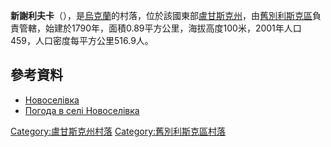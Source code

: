 {{coord|49|15|24|N|38|53|7|E|scale:100000|display=title}}

'''新謝利夫卡'''（{{lang-uk|Новоселівка}}），是[[烏克蘭|烏克蘭]]的村落，位於該國東部[[盧甘斯克州|盧甘斯克州]]，由[[舊別利斯克區|舊別利斯克區]]負責管轄，始建於1790年，面積0.89平方公里，海拔高度100米，2001年人口459，人口密度每平方公里516.9人。

==參考資料==
* [http://w1.c1.rada.gov.ua/pls/z7502/A005?rdat1=02.11.2011&rf7571=18793 Новоселівка]{{dead link|date=2018年3月 |bot=InternetArchiveBot |fix-attempted=yes }}
* [http://weather.in.ua/ua/lyganskaja/18051 Погода в селі Новоселівка] {{Wayback|url=http://weather.in.ua/ua/lyganskaja/18051 |date=20111220031240 }}

{{DEFAULTSORT:Новоселівка}}
[[Category:盧甘斯克州村落|Category:盧甘斯克州村落]]
[[Category:舊別利斯克區村落|Category:舊別利斯克區村落]]


{{Luhansk-geo-stub}}